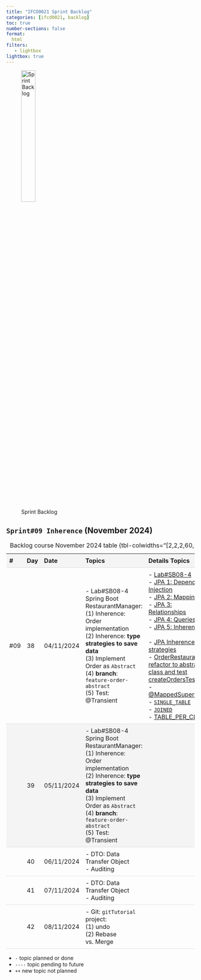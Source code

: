 ```yaml
---
title: "IFCD0021 Sprint Backlog"
categories: [ifcd0021, backlog]
toc: true
number-sections: false
format:
  html
filters:
   - lightbox
lightbox: true
---
```


<style>

.heatMap th { background:  #f4f4f4;}
tr:nth-child(2) {background-color: #f4f4f4;}

th, td {
  padding: 8px;
  text-align: left;
  border-bottom: 1px solid #ddd;
}

tr:hover {background-color:  #f4f4f4;}

</style>

![Sprint Backlog](/images/home/backlog.jpg){width="30%"}

<div class="heatMap">

::: {.column-page-right}


##  ``Sprint#09 Inherence`` (November 2024)

| # | Day | Date | Topics |  Details Topics |
| -- | -- | -- | -- | -- |
|  #09 | 38 | 04/11/2024 |  - Lab#SB08-4 Spring Boot RestaurantManager: </br> (1) Inherence: Order implementation </br> (2) Inherence: **type strategies to save data** </br> (3) Implement Order as `Abstract`</br> (4) **branch**: `feature-order-abstract` </br> (5)  Test: @Transient | - [Lab#SB08-4](/springboot/sblab8-4.qmd){.external target='_blank'} </br>  - [JPA 1: Dependence Injection](/springboot/boot-concepts-injection.qmd){.external target='_blank'}</br>   - [JPA 2: Mappings](/springboot/boot-concepts-jpa-2.qmd){.external target='_blank'}</br>   - [JPA 3: Relationships](/springboot/boot-concepts-jpa-3.qmd){.external target='_blank'}</br>  - [JPA 4: Queries](/springboot/boot-concepts-jpa-4.qmd){.external target='_blank'}</br>  - [JPA 5: Inherence](/springboot/boot-concepts-jpa-5.qmd){.external target='_blank'}</br>  </BR>  - [JPA Inherence strategies](https://github.com/AlbertProfe/cifojava2022-6/wiki){.external target='_blank'}  </br>  - [OrderRestaurant refactor to abstract class and test createOrdersTest()](https://github.com/AlbertProfe/restaurantManager/tree/ca402fdfd3f82b64850905eaaa08881821bc6a90){.external target='_blank'}  </br> - [@MappedSuperClass](https://camo.githubusercontent.com/edaad3359cdc9de33a4d972aa6e87de37f6865534866254e8d2b5d506c067866/68747470733a2f2f64726976652e676f6f676c652e636f6d2f75633f69643d3174335a315878316e48327632466b534d61475f4a386349696a3452565f336764){.external target='_blank'}  </br>  - [`SINGLE_TABLE`](https://camo.githubusercontent.com/ec2cde1fb13acb2151fd8c33054ed895c27ea87e425159755412dcdcf99c7ab1/68747470733a2f2f64726976652e676f6f676c652e636f6d2f75633f69643d31386e66694b6e5161696d342d6c54443231694277793331334461787476373348){.external target='_blank'}   </br>  - [`JOINED`](https://camo.githubusercontent.com/746e24e3c4e42e9821c4846df58c2023d6b0267d337b554fba72ade3a811120b/68747470733a2f2f64726976652e676f6f676c652e636f6d2f75633f69643d3142707861573766565f6b6834507946576e336934396e473453716e4b59704145){.external target='_blank'}  </br>  - [TABLE_PER_CLASS](https://camo.githubusercontent.com/1f2ef03652d55fdfa773967fa6e1b46442ccc49c9fa33f633de2ea79951612d9/68747470733a2f2f64726976652e676f6f676c652e636f6d2f75633f69643d31697843653273526d4973535f39773762506b6d636479425a6d684b6133477458){.external target='_blank'} |
|   | 39 | 05/11/2024 | - Lab#SB08-4 Spring Boot RestaurantManager: </br> (1) Inherence: Order implementation </br> (2) Inherence: **type strategies to save data** </br> (3) Implement Order as `Abstract`</br> (4) **branch**: `feature-order-abstract` </br> (5)  Test: @Transient |  |
|   | 40 | 06/11/2024 | - DTO: Data Transfer Object </br>  - Auditing  |  |
|   | 41 | 07/11/2024 | - DTO: Data Transfer Object </br>  - Auditing  |  |
|   | 42 | 08/11/2024 |  - Git: `gitTutorial` project: </br> (1)  undo </br>  (2) Rebase vs. Merge  </S> </br>  |  |
: Backlog course November 2024 table {tbl-colwidths="[2,2,2,60,34]"}
:::

</div>

::: {.callout-note}
- `-` topic planned or done
- `----` topic pending to future
- `++` new topic not planned
:::

